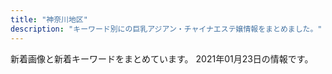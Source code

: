 ```yaml
---
title: "神奈川地区"
description: "キーワード別にの巨乳アジアン・チャイナエステ嬢情報をまとめました。"
---
```


新着画像と新着キーワードをまとめています。
2021年01月23日の情報です。

<DmmAffiliateIns />
<KeywordTable
  shops={
    [
    {
        "img_links": [
            "http://oil.abnavi.info/images/bj1.jpg",
            "http://oil.abnavi.info/images/new.jpg",
            "http://oil.abnavi.info/photos/sites/44/2020/10/2020101108503429.jpg",
            "http://oil.abnavi.info/photos/sites/44/2020/10/2020101108503412.jpg",
            "http://oil.abnavi.info/images/s_staff.jpg",
            "http://oil.abnavi.info/images/s_link.jpg",
            "http://oil.abnavi.info/images/bj3.jpg",
            "http://oil.abnavi.info/images/s_news.jpg",
            "http://oil.abnavi.info/images/top.png",
            "http://oil.abnavi.info/images/room4.jpg",
            "http://oil.abnavi.info/photos/sites/44/2020/11/2020112910045926.jpg",
            "http://oil.abnavi.info/images/hua.jpg",
            "http://oil.abnavi.info/images/room1.jpg",
            "http://oil.abnavi.info/images/room3.jpg",
            "http://oil.abnavi.info/images/room2.jpg"
        ],
        "url": "http://oil.abnavi.info/",
        "keywords": {
            "C": 15,
            "86": 8,
            "83": 4,
            "D": 8
        },
        "station": "\u9db4\u5dfb\u6e29\u6cc9\u99c5\u5317\u53e3",
        "name": "\u30a2\u30ed\u30a8"
    },
    {
        "keywords": {},
        "url": "http://ikoi.esjp.xyz/",
        "name": "\u61a9",
        "img_links": [
            "http://ikoi.esjp.xyz/img/room/photo03.jpg",
            "http://ikoi.esjp.xyz/img/room/photo01.jpg",
            "http://ikoi.esjp.xyz/img/sub_staff.jpg",
            "http://ikoi.esjp.xyz/img/rec_top.png",
            "http://ikoi.esjp.xyz/img/room/photo05.jpg",
            "http://ikoi.esjp.xyz/img/capinfo.jpg",
            "http://ikoi.esjp.xyz/girl/1.jpg",
            "http://ikoi.esjp.xyz/i/img/photo01.jpg",
            "http://ikoi.esjp.xyz/girl/4.jpg",
            "http://ikoi.esjp.xyz/i/img/photo05.jpg",
            "http://ikoi.esjp.xyz/i/img/photo02.jpg",
            "http://ikoi.esjp.xyz/img/059.png",
            "http://ikoi.esjp.xyz/img/room/photo04.jpg",
            "http://ikoi.esjp.xyz/girl/5.jpg",
            "http://ikoi.esjp.xyz/img/qr.jpg",
            "http://ikoi.esjp.xyz/i/img/photo04.jpg",
            "http://ikoi.esjp.xyz/img/room/photo02.jpg",
            "http://ikoi.esjp.xyz/i/img/photo03.jpg",
            "http://ikoi.esjp.xyz/girl/2.jpg",
            "http://ikoi.esjp.xyz/img/lr_01.jpg",
            "http://ikoi.esjp.xyz/img/top_pickback.png",
            "http://ikoi.esjp.xyz/i/img/photo06.jpg",
            "http://ikoi.esjp.xyz/img/pro_girl_line.jpg",
            "http://ikoi.esjp.xyz/girl/6.jpg",
            "http://ikoi.esjp.xyz/img/room/photo06.jpg",
            "http://ikoi.esjp.xyz/img/lr_02.jpg",
            "http://ikoi.esjp.xyz/girl/3.jpg"
        ],
        "station": "\u8ffd\u6d5c\u99c5"
    },
    {
        "img_links": [
            "http://hiratsuka-est.com/images/g3.jpg",
            "http://hiratsuka-est.com/images/banna1.jpg",
            "http://hiratsuka-est.com/images/ll1.jpg",
            "http://hiratsuka-est.com/images/g0.jpg",
            "http://hiratsuka-est.com/images/tiao2.jpg",
            "http://hiratsuka-est.com/images/left.jpg",
            "http://hiratsuka-est.com/images/r5.jpg",
            "http://hiratsuka-est.com/images/r7.jpg",
            "http://hiratsuka-est.com/images/rr1.jpg",
            "http://hiratsuka-est.com/images/banna.jpg",
            "http://hiratsuka-est.com/images/r9.jpg",
            "http://hiratsuka-est.com/images/right.jpg",
            "http://hiratsuka-est.com/images/top.jpg",
            "http://hiratsuka-est.com/images/zi-staff.png",
            "http://hiratsuka-est.com/images/g1.jpg",
            "http://hiratsuka-est.com/images/zi-faq.png",
            "http://hiratsuka-est.com/images/r8.jpg",
            "http://hiratsuka-est.com/images/g7.jpg",
            "http://hiratsuka-est.com/images/chc.jpg",
            "http://hiratsuka-est.com/images/g2.jpg",
            "http://hiratsuka-est.com/images/mi.jpg",
            "http://hiratsuka-est.com/images/banna2.jpg",
            "http://hiratsuka-est.com/images/r1.jpg",
            "http://hiratsuka-est.com/images/r3.jpg",
            "http://hiratsuka-est.com/images/r6.jpg",
            "http://hiratsuka-est.com/images/r4.jpg",
            "http://hiratsuka-est.com/images/zi-link.png",
            "http://hiratsuka-est.com/images/new1.jpg",
            "http://hiratsuka-est.com/images/tel.jpg",
            "http://hiratsuka-est.com/images/g4.jpg"
        ],
        "name": "\u3055\u308f\u3084\u304b",
        "station": "JR\u5e73\u585a\u99c5\u5317\u53e3",
        "keywords": {},
        "url": "http://hiratsuka-est.com/"
    },
    {
        "img_links": [
            "http://www.cc-girl.work/images/sys2.jpg",
            "http://www.cc-girl.work/images/5.jpg",
            "http://www.cc-girl.work/images/int1.jpg",
            "http://www.cc-girl.work/images/9.jpg",
            "http://www.cc-girl.work/images/line.png",
            "http://www.cc-girl.work/images/6.jpg",
            "http://www.cc-girl.work/images/10.jpg",
            "http://www.cc-girl.work/img/eri1.jpg",
            "http://www.cc-girl.work/images/1.jpg",
            "http://www.cc-girl.work/images/3.jpg",
            "http://www.cc-girl.work/images/7.jpg",
            "http://www.cc-girl.work/img/miho1.jpg",
            "http://www.cc-girl.work/images/mobile.jpg",
            "http://www.cc-girl.work/img/ai1.jpg",
            "http://www.cc-girl.work/img/yuri1.jpg",
            "http://www.cc-girl.work/images/4.jpg",
            "http://www.cc-girl.work/img/mari1.jpg",
            "http://www.cc-girl.work/images/rec1.jpg",
            "http://www.cc-girl.work/img/sizuka1.jpg",
            "http://www.cc-girl.work/img/kaoru1.jpg",
            "http://www.cc-girl.work/img/yaya1.jpg",
            "http://www.cc-girl.work/img/momo1.jpg",
            "http://www.cc-girl.work/images/ac1.jpg",
            "http://www.cc-girl.work/images/11.jpg",
            "http://www.cc-girl.work/images/news.jpg",
            "http://www.cc-girl.work/images/interior_t.jpg",
            "http://www.cc-girl.work/images/head.jpg",
            "http://www.cc-girl.work/img/yuki1.jpg",
            "http://www.cc-girl.work/images/8.jpg",
            "http://www.cc-girl.work/images/sys1.jpg",
            "http://www.cc-girl.work/images/rec2.jpg",
            "http://www.cc-girl.work/images/staff_t.jpg",
            "http://www.cc-girl.work/images/2.jpg",
            "http://www.cc-girl.work/images/ta.jpg",
            "http://www.cc-girl.work/img/kumi1.jpg"
        ],
        "keywords": {},
        "name": "yuyu-\u3086\u3046\u3086-",
        "url": "http://www.cc-girl.work/",
        "station": "\u4e0a\u5927\u5ca1\u99c5"
    },
    {
        "img_links": [
            "http://www.huyo.work/images/mobile.jpg",
            "http://www.huyo.work/images/interior_t.jpg",
            "http://www.huyo.work/images/line.png",
            "http://www.huyo.work/images/sys2.jpg",
            "http://www.huyo.work/img/hana1.jpg",
            "http://www.huyo.work/images/staff_t.jpg",
            "http://www.huyo.work/images/5.jpg",
            "http://www.huyo.work/images/head.jpg",
            "http://www.huyo.work/images/2.jpg",
            "http://www.huyo.work/images/info.jpg",
            "http://www.huyo.work/img/riri1.jpg",
            "http://www.huyo.work/img/sora1.jpg",
            "http://www.huyo.work/images/news.jpg",
            "http://www.huyo.work/images/sys1.jpg",
            "http://www.huyo.work/images/int1.jpg",
            "http://www.huyo.work/images/3.jpg",
            "http://www.huyo.work/images/4.jpg",
            "http://www.huyo.work/img/mimi1.jpg",
            "http://www.huyo.work/img/nana1.jpg",
            "http://www.huyo.work/images/1.jpg",
            "http://www.huyo.work/images/int2.jpg"
        ],
        "name": "\u3075\u3088\u3046",
        "station": "JR\u5e73\u585a\u99c5\u5317\u53e3",
        "keywords": {},
        "url": "http://www.huyo.work/"
    },
    {
        "name": "\u8ffd\u6d5c\u30de\u30c3\u30b5\u30fc\u30b8",
        "img_links": [
            "http://oppama.iest.info/images/room6.jpg",
            "http://oppama.iest.info/images/s_pick.png",
            "http://oppama.iest.info/photos/sites/10/2018/07/2018073109281781.jpg",
            "http://oppama.iest.info/images/s_news.png",
            "http://oppama.iest.info/images/room5.jpg",
            "http://oppama.iest.info/photos/sites/10/2018/07/2018073109281695.jpg",
            "http://oppama.iest.info/images/room3.jpg",
            "http://oppama.iest.info/photos/sites/10/2018/05/2018053009323272.jpg",
            "http://oppama.iest.info/images/s_news2.png",
            "http://oppama.iest.info/photos/sites/10/2018/05/2018053009323210.jpg",
            "http://oppama.iest.info/images/top.jpg",
            "http://oppama.iest.info/images/room4.jpg",
            "http://oppama.iest.info/images/mobile.png",
            "http://oppama.iest.info/images/s_staff.jpg",
            "http://oppama.iest.info/photos/sites/10/2018/07/2018073109281759.jpg",
            "http://oppama.iest.info/images/room2.jpg",
            "http://oppama.iest.info/images/bj3.jpg",
            "http://oppama.iest.info/photos/sites/10/2018/07/2018073109281740.jpg",
            "http://cdn.dino-es.com/images/line.jpg",
            "http://oppama.iest.info/images/l1.jpg",
            "http://oppama.iest.info/photos/sites/10/2018/05/2018053009323372.jpg",
            "http://cdn.dino-es.com/images/allpics/KL77e92f55838704c7de0a1eb6ca2a81a0/4ec1d6974658a8b101911755e5d05691.jpg",
            "http://oppama.iest.info/photos/sites/10/2018/07/2018073109281797.jpg",
            "http://cdn.dino-es.com/images/logo/150x40DinoEs.png",
            "http://oppama.iest.info/photos/sites/10/2018/05/2018053009323253.jpg",
            "http://oppama.iest.info/images/room1.jpg"
        ],
        "station": "\u8ffd\u6d5c\u99c5",
        "keywords": {
            "D": 15,
            "85": 3,
            "C": 3,
            "87": 3,
            "86": 12
        },
        "url": "http://oppama.iest.info/"
    },
    {
        "name": "\u30df\u30e9\u30dc\u30eb",
        "station": "JR\u6771\u6238\u585a\u99c5\u6771\u53e3",
        "img_links": [
            "http://esbest.info/staffPhoto/b20200109133117.jpg",
            "http://esbest.info/images/store/01.jpg",
            "http://esbest.info/staffPhoto/b20200519140451.jpg",
            "http://esbest.info/staffPhoto/s20200519140451.jpg",
            "http://esbest.info/uploadfiles/images/campaignEsbestInfo1.jpg",
            "http://esbest.info/staffPhoto/b20200526161929.jpg",
            "http://esbest.info/staffPhoto/b20200111165529.jpg",
            "http://esbest.info/staffPhoto/b20200205123504.jpg",
            "http://esbest.info/js/sliderLine/slide_next.png",
            "http://esbest.info/images/store/02.jpg",
            "http://esbest.info/staffPhoto/s20200205123504.jpg",
            "http://esbest.info/images/store/04.jpg",
            "http://esbest.info/staffPhoto/s20200109133117.jpg",
            "http://esbest.info/images/returnBtn.png",
            "http://esbest.info/images/store/03.jpg",
            "http://esbest.info/js/sliderLine/slide_prev.png",
            "http://esbest.info/staffPhoto/s20200526161929.jpg",
            "http://esbest.info/staffPhoto/s20200111165529.jpg",
            "http://esbest.info/images/mobile.jpg"
        ],
        "url": "http://esbest.info/",
        "keywords": {
            "E": 1,
            "D": 4,
            "87": 1,
            "85": 1,
            "86": 3
        }
    },
    {
        "keywords": {
            "88": 8,
            "C": 8,
            "D": 12,
            "87": 4,
            "86": 8
        },
        "url": "http://www.barbie.masg.info/",
        "img_links": [
            "http://www.barbie.masg.info/files/003.jpg",
            "http://www.barbie.masg.info/files/004-02.jpg",
            "http://www.barbie.masg.info/files/002.jpg",
            "http://www.barbie.masg.info/files/001-02.jpg",
            "http://www.barbie.masg.info/images/btn2.png",
            "http://www.barbie.masg.info/images/icon_info.png",
            "http://www.barbie.masg.info/files/005-02.jpg",
            "http://www.barbie.masg.info/images/index_sm.png",
            "http://www.barbie.masg.info/files/004.jpg",
            "http://www.barbie.masg.info/images/icon_top.png",
            "http://www.barbie.masg.info/files/003-02.jpg",
            "http://www.barbie.masg.info/files/001.jpg",
            "http://www.barbie.masg.info/files/005.jpg",
            "http://www.barbie.masg.info/images/icon_staff.png",
            "http://www.barbie.masg.info/images/mainImg_sub.jpg",
            "http://www.barbie.masg.info/files/002-02.jpg",
            "http://www.barbie.masg.info/images/icon_tel.png"
        ],
        "station": "JR\u85e4\u6ca2\u99c5\u5357\u53e3",
        "name": "Barbie \uff5e\u30d0\u30fc\u30d3\u30fc\uff5e"
    },
    {
        "keywords": {
            "85": 12,
            "86": 24,
            "87": 12,
            "C": 40,
            "D": 48
        },
        "url": "https://kanojyo-room.jpn.cm/",
        "station": "\u4e0a\u5927\u5ca1\u99c5",
        "img_links": [
            "https://kanojyo-room.jpn.cm/images/room2.jpg",
            "https://kanojyo-room.jpn.cm/images/room5.jpg",
            "https://kanojyo-room.jpn.cm/images/room6.jpg",
            "https://kanojyo-room.jpn.cm/photos/sites/24/2020/08/2020083117275977.jpg",
            "https://kanojyo-room.jpn.cm/images/link_nav05.jpg",
            "https://kanojyo-room.jpn.cm/images/tit_eject.jpg",
            "https://kanojyo-room.jpn.cm/photos/sites/24/2020/08/2020083117275898.jpg",
            "https://kanojyo-room.jpn.cm/images/link_nav06.jpg",
            "https://kanojyo-room.jpn.cm/photos/sites/24/2020/08/2020083117275958.jpg",
            "https://kanojyo-room.jpn.cm/images/btn_eject.jpg",
            "https://kanojyo-room.jpn.cm/images/img_eject.jpg",
            "https://kanojyo-room.jpn.cm/images/room4.jpg",
            "https://kanojyo-room.jpn.cm/images/close_eject.png",
            "https://kanojyo-room.jpn.cm/images/room3.jpg",
            "https://kanojyo-room.jpn.cm/images/link_nav02.jpg",
            "https://kanojyo-room.jpn.cm/images/link_nav03.jpg",
            "https://kanojyo-room.jpn.cm/images/link_nav07.jpg",
            "https://kanojyo-room.jpn.cm/images/tit_new.jpg",
            "https://kanojyo-room.jpn.cm/images/link_nav01.jpg",
            "https://kanojyo-room.jpn.cm/photos/sites/24/2020/08/2020083117275756.jpg",
            "https://kanojyo-room.jpn.cm/images/tit_face.jpg",
            "https://kanojyo-room.jpn.cm/images/room1.jpg",
            "https://kanojyo-room.jpn.cm/images/top.png",
            "https://kanojyo-room.jpn.cm/images/sp_top.jpg",
            "https://kanojyo-room.jpn.cm/images/link_nav04.jpg"
        ],
        "name": "\u30ab\u30ce\u30b8\u30e7\u306e\u90e8\u5c4b"
    },
    {
        "name": "\u5929\u4f7f\u306e\u604b",
        "url": "http://tenshinokoi.es-come.net/",
        "keywords": {},
        "station": "\u8305\u30f6\u5d0e\u99c5\u5357\u53e3",
        "img_links": [
            "http://tenshinokoi.es-come.net/i/80/yuna1.jpg",
            "http://tenshinokoi.es-come.net/images/info2.jpg",
            "http://tenshinokoi.es-come.net/images/qr.jpg",
            "http://tenshinokoi.es-come.net/girls/sumire1.jpg",
            "http://tenshinokoi.es-come.net/girls/risa1.jpg",
            "http://tenshinokoi.es-come.net/i/120/yuyu1.jpg",
            "http://tenshinokoi.es-come.net/images/share/tel.png",
            "http://tenshinokoi.es-come.net/girls/yurika1.jpg",
            "http://tenshinokoi.es-come.net/img/header01.jpg",
            "http://tenshinokoi.es-come.net/images/share/sp-kp2.png",
            "http://tenshinokoi.es-come.net/i/120/risa1.jpg",
            "http://tenshinokoi.es-come.net/i/80/yuyu1.jpg",
            "http://tenshinokoi.es-come.net/img/yuyu1.jpg",
            "http://tenshinokoi.es-come.net/girls/riri1.jpg",
            "http://tenshinokoi.es-come.net/images/infobar.png",
            "http://tenshinokoi.es-come.net/i/80/risa1.jpg",
            "http://tenshinokoi.es-come.net/girls/misaki1.jpg",
            "http://tenshinokoi.es-come.net/images/share/pickup.png",
            "http://tenshinokoi.es-come.net/i/120/sumire1.jpg",
            "http://tenshinokoi.es-come.net/images/shishubar.png",
            "http://tenshinokoi.es-come.net/img/risa1.jpg",
            "http://tenshinokoi.es-come.net/girls/kana1.jpg",
            "http://tenshinokoi.es-come.net/i/120/yuna1.jpg",
            "http://tenshinokoi.es-come.net/img/header02.jpg",
            "http://tenshinokoi.es-come.net/girls/yuyu1.jpg",
            "http://tenshinokoi.es-come.net/girls/yuki1.jpg",
            "http://tenshinokoi.es-come.net/img/sumire1.jpg",
            "http://tenshinokoi.es-come.net/i/80/sumire1.jpg",
            "http://tenshinokoi.es-come.net/images/info1.jpg",
            "http://tenshinokoi.es-come.net/girls/hiromi1.jpg",
            "http://tenshinokoi.es-come.net/img/header00.jpg",
            "http://tenshinokoi.es-come.net/images/therapistbar.png"
        ]
    },
    {
        "img_links": [
            "http://www.genkimori.esjp.info/img/stt.jpg",
            "http://www.genkimori.esjp.info/files/002.jpg",
            "http://www.genkimori.esjp.info/files/006.jpg",
            "http://www.genkimori.esjp.info/files/003.jpg",
            "http://www.genkimori.esjp.info/files/001.jpg",
            "http://www.genkimori.esjp.info/img/nav-002.png",
            "http://www.genkimori.esjp.info/img/nav-001.png",
            "http://www.genkimori.esjp.info/img/top01.png",
            "http://www.genkimori.esjp.info/img/nav-005.png",
            "http://www.genkimori.esjp.info/img/nav-003.png",
            "http://www.genkimori.esjp.info/img/nav-004.png",
            "http://www.genkimori.esjp.info/files/007.jpg",
            "http://www.genkimori.esjp.info/files/004.jpg",
            "http://www.genkimori.esjp.info/img/stb.jpg",
            "http://www.genkimori.esjp.info/img/nav-006.png",
            "http://www.genkimori.esjp.info/img/tel.png"
        ],
        "name": "\u5143\u6c17\u30e2\u30ea\u30e2\u30ea",
        "keywords": {
            "D": 5,
            "C": 1,
            "87": 4,
            "86": 2
        },
        "station": "JR\u6238\u585a\u99c5",
        "url": "http://www.genkimori.esjp.info/"
    },
    {
        "url": "http://es-hanabi.xyz/",
        "station": "JR\u5e73\u585a\u99c5\u897f\u53e3",
        "name": "\u30cf\u30ca\u30d3",
        "keywords": {
            "C": 7
        },
        "img_links": [
            "http://es-hanabi.xyz/images/r5.jpg",
            "http://es-hanabi.xyz/images/top.jpg",
            "http://es-hanabi.xyz/images/r6.jpg",
            "http://es-hanabi.xyz/images/r7.jpg",
            "http://es-hanabi.xyz/images/mika.jpg",
            "http://es-hanabi.xyz/images/g6.jpg",
            "http://es-hanabi.xyz/images/g5.jpg",
            "http://es-hanabi.xyz/images/g3.jpg",
            "http://es-hanabi.xyz/images/g0.jpg",
            "http://es-hanabi.xyz/images/r1.jpg",
            "http://es-hanabi.xyz/images/zi_staff.png",
            "http://es-hanabi.xyz/images/mobile.png",
            "http://es-hanabi.xyz/images/g4.jpg",
            "http://es-hanabi.xyz/images/r2.jpg",
            "http://es-hanabi.xyz/images/g2.jpg",
            "http://es-hanabi.xyz/images/new1.jpg",
            "http://es-hanabi.xyz/images/g1.jpg",
            "http://es-hanabi.xyz/images/r8.jpg"
        ]
    },
    {
        "name": "\u6075",
        "img_links": [
            "http://megumi-est.xyz/images/pickup_line.png",
            "http://megumi-est.xyz/images/newsbg.png",
            "http://megumi-est.xyz/images/staff_bg.png",
            "http://megumi-est.xyz/images/roomimg/img2.png",
            "http://megumi-est.xyz/images/mobile_bg.png",
            "http://megumi-est.xyz/images/roomimg/img3.png",
            "http://megumi-est.xyz/images/roomimg/img1.png",
            "http://megumi-est.xyz/images/topbg.jpg",
            "http://megumi-est.xyz/images/roomimg/img4.png",
            "http://megumi-est.xyz/girl/4.jpg",
            "http://megumi-est.xyz/girl/1.jpg",
            "http://megumi-est.xyz/girl/5.jpg",
            "http://megumi-est.xyz/girl/8.jpg",
            "http://megumi-est.xyz/girl/2.jpg"
        ],
        "keywords": {},
        "station": "JR\u85e4\u6ca2\u99c5\u5357\u53e3",
        "url": "http://megumi-est.xyz/"
    },
    {
        "img_links": [
            "http://yu-raku.info/images/bar-interior.png",
            "http://yu-raku.info/images/bar-cam.png",
            "http://yu-raku.info/staff/s-sayuri1.jpg",
            "http://yu-raku.info/staff/s-emi4.jpg",
            "http://yu-raku.info/sp/images/b-tel.png",
            "http://yu-raku.info/staff/s-yuko1.jpg",
            "http://yu-raku.info/images/c-therapist0.png",
            "http://yu-raku.info/staff/s-kana1.jpg",
            "http://yu-raku.info/images/bar-cover.png",
            "http://yu-raku.info/images/b-interior.jpg",
            "http://yu-raku.info/sp/images/bar-cam.png",
            "http://yu-raku.info/staff/s-nana1.jpg",
            "http://yu-raku.info/images/c-top0.png",
            "http://yu-raku.info/images/bar-info.png",
            "http://yu-raku.info/sp/images/bar-cover.png",
            "http://yu-raku.info/staff/s-niri1.jpg",
            "http://yu-raku.info/images/fotter.jpg",
            "http://yu-raku.info/staff/s-emi5.jpg",
            "http://yu-raku.info/staff/s-miki1.jpg",
            "http://yu-raku.info/staff/s-emi3.jpg",
            "http://yu-raku.info/images/pic-interior.png",
            "http://yu-raku.info/images/bar-therapist.png"
        ],
        "name": "\u60a0\u697d",
        "station": "JR\u5927\u8239\u99c5\u6771\u53e3",
        "keywords": {},
        "url": "http://yu-raku.info/"
    },
    {
        "station": "JR\u6238\u585a\u99c5\u6771\u53e3",
        "img_links": [
            "http://pretty-esthe.com/images/r4.jpg",
            "http://pretty-esthe.com/images/r2.jpg",
            "http://pretty-esthe.com/images/cg09.jpg",
            "http://pretty-esthe.com/images/cg07.jpg",
            "http://pretty-esthe.com/images/r3.jpg",
            "http://pretty-esthe.com/images/top.png",
            "http://pretty-esthe.com/images/cg06.jpg",
            "http://pretty-esthe.com/images/news.png",
            "http://pretty-esthe.com/images/r1.jpg",
            "http://pretty-esthe.com/images/evetop.png",
            "http://pretty-esthe.com/images/staff_s.png",
            "http://pretty-esthe.com/images/cg10.jpg"
        ],
        "keywords": {
            "86": 12,
            "D": 9,
            "E": 3
        },
        "url": "http://pretty-esthe.com/",
        "name": "\u840c\u3048"
    },
    {
        "keywords": {},
        "station": "JR\u5e73\u585a\u99c5\u5317\u53e3",
        "img_links": [
            "http://sui-en.work/img/yuki1.jpg",
            "http://sui-en.work/img/kaori1.jpg",
            "http://sui-en.work/images/staff_t.png",
            "http://sui-en.work/images/mobile.jpg",
            "http://sui-en.work/images/b2.jpg",
            "http://sui-en.work/images/ta.jpg",
            "http://sui-en.work/img/sena1.jpg",
            "http://sui-en.work/images/news.jpg",
            "http://sui-en.work/images/int1.png",
            "http://sui-en.work/images/int2.png",
            "http://sui-en.work/images/4.png",
            "http://sui-en.work/images/head.jpg",
            "http://sui-en.work/images/2.png",
            "http://sui-en.work/images/1.png",
            "http://sui-en.work/images/sys2.jpg",
            "http://sui-en.work/images/int3.png",
            "http://sui-en.work/images/info.jpg",
            "http://sui-en.work/images/sys3.png",
            "http://sui-en.work/images/tr.jpg",
            "http://sui-en.work/images/interior_t.png",
            "http://sui-en.work/img/hana1.jpg",
            "http://sui-en.work/images/b1.jpg",
            "http://sui-en.work/images/sys1.jpg",
            "http://sui-en.work/images/3.png"
        ],
        "name": "\u968f\u7e01",
        "url": "http://sui-en.work/"
    },
    {
        "img_links": [
            "http://hoguraku.info/_src/22266487/navi_02.png",
            "http://hoguraku.info/_src/22293820/wechatimg744.jpg",
            "http://hoguraku.info/_src/22294026/wechatimg239.jpg",
            "http://hoguraku.info/_src/22293781/sign.png",
            "http://hoguraku.info/_src/22294024/1_20180513213551260.jpg",
            "http://hoguraku.info/_src/22266493/navi_05.png",
            "http://hoguraku.info/_src/22294409/img20180513220122069421.png",
            "http://hoguraku.info/_src/22293610/pup.png",
            "http://hoguraku.info/_src/22293865/sign.png",
            "http://hoguraku.info/_src/22296697/pup.png",
            "http://hoguraku.info/_src/22294025/1_20180513213551260.jpg",
            "http://hoguraku.info/_src/22266400/wechatimg94_20191205204136458.jpg",
            "http://hoguraku.info/_src/22266398/img20180513214352559347.png",
            "http://hoguraku.info/_src/22266490/navi2_03.png",
            "http://hoguraku.info/_src/22266491/navi_04.png",
            "http://hoguraku.info/staff-3.jpg",
            "http://hoguraku.info/_src/22266524/wechatimg96_20191205204603604.jpg",
            "http://hoguraku.info/_src/22294029/3_20180513213551306.jpg",
            "http://hoguraku.info/_src/22266486/navi2_01.png",
            "http://hoguraku.info/_src/37673393/wechatimg98.jpg",
            "http://hoguraku.info/_src/42747719/img20200505151535254743.png",
            "http://hoguraku.info/_src/22294031/wechatimg175.jpg",
            "http://hoguraku.info/_src/22293601/newspinkup.png",
            "http://hoguraku.info/staff-2.jpg",
            "http://hoguraku.info/staff-4.jpg",
            "http://hoguraku.info/_src/22294028/3_20180513213551306.jpg",
            "http://hoguraku.info/_src/25168346/staff-2_20180823215120776.jpg",
            "http://hoguraku.info/_src/22294027/wechatimg239.jpg",
            "http://hoguraku.info/_src/22266496/navi2_06.png",
            "http://hoguraku.info/_src/22296687/pup.png",
            "http://hoguraku.info/_src/22296695/pup.png",
            "http://hoguraku.info/staff-1.jpg",
            "http://hoguraku.info/_src/22266489/navi_03.png",
            "http://hoguraku.info/_src/22266494/navi2_05.png",
            "http://hoguraku.info/_src/22294030/wechatimg175.jpg",
            "http://hoguraku.info/_src/22266492/navi2_04.png",
            "http://hoguraku.info/_src/22266485/navi_01.png",
            "http://hoguraku.info/_src/22266495/navi_06.png",
            "http://hoguraku.info/_src/22266488/navi2_02.png"
        ],
        "keywords": {},
        "name": "\u3055\u304f\u3089",
        "station": "JR\u5927\u8239\u99c5\u6771\u53e3",
        "url": "http://hoguraku.info/"
    },
    {
        "keywords": {},
        "url": "http://www.hamabei.com/",
        "name": "\u6d5c\u8fba\u306e\u604b",
        "img_links": [
            "http://www.hamabei.com/images/giral014.jpg",
            "http://www.hamabei.com/images/yuka1.jpg",
            "http://www.hamabei.com/images/giral007.jpg",
            "http://www.hamabei.com/images/giral015.jpg",
            "http://www.hamabei.com/images/buttona_04.jpg",
            "http://www.hamabei.com/images/buttona_08.jpg",
            "http://www.hamabei.com/images/buttona_07.jpg",
            "http://www.hamabei.com/images/qr.jpg",
            "http://www.hamabei.com/images/miki1.jpg",
            "http://www.hamabei.com/images/giral009.jpg",
            "http://www.hamabei.com/images/nana1.jpg",
            "http://www.hamabei.com/images/kaori1.jpg",
            "http://www.hamabei.com/images/giral012.jpg",
            "http://www.hamabei.com/images/buttona_06.jpg",
            "http://www.hamabei.com/images/buttona_05.jpg",
            "http://www.hamabei.com/images/buttona_03.jpg"
        ],
        "station": "JR\u8305\u30f6\u5d0e\u99c5\u5357\u53e3"
    },
    {
        "name": "\u85ab",
        "station": "JR\u85e4\u6ca2\u99c5\u5357\u53e3",
        "url": "http://f-kaori.work/",
        "img_links": [
            "http://f-kaori.work/sp/img/aya1.jpg",
            "http://f-kaori.work/sp/images/tel.jpg",
            "http://f-kaori.work/sp/img/sasa1.jpg",
            "http://f-kaori.work/sp/menu/interior.jpg",
            "http://f-kaori.work/images/3.jpg",
            "http://f-kaori.work/sp/images/news.png",
            "http://f-kaori.work/sp/images/1.jpg",
            "http://f-kaori.work/sp/images/3.jpg",
            "http://f-kaori.work/sp/images/5.jpg",
            "http://f-kaori.work/images/int2.png",
            "http://f-kaori.work/images/rec1.png",
            "http://f-kaori.work/images/rec2.jpg",
            "http://f-kaori.work/images/concept.png",
            "http://f-kaori.work/sp/images/int1.png",
            "http://f-kaori.work/images/sisu_t.jpg",
            "http://f-kaori.work/sp/images/sisu.jpg",
            "http://f-kaori.work/images/sm.jpg",
            "http://f-kaori.work/images/int1.png",
            "http://f-kaori.work/sp/images/top.jpg",
            "http://f-kaori.work/sp/img/yumi1.jpg",
            "http://f-kaori.work/sp/images/6.jpg",
            "http://f-kaori.work/images/interior_t.jpg",
            "http://f-kaori.work/sp/menu/top.jpg",
            "http://f-kaori.work/sp/images/topgirl.png",
            "http://f-kaori.work/images/2.jpg",
            "http://f-kaori.work/sp/images/2.jpg",
            "http://f-kaori.work/sp/images/rec2.jpg",
            "http://f-kaori.work/img/sasa1.jpg",
            "http://f-kaori.work/images/head.jpg",
            "http://f-kaori.work/images/5.jpg",
            "http://f-kaori.work/sp/img/rina1.jpg",
            "http://f-kaori.work/sp/images/pc.jpg",
            "http://f-kaori.work/sp/menu/staff.jpg",
            "http://f-kaori.work/sp/images/footer.png",
            "http://f-kaori.work/images/mobile.jpg",
            "http://f-kaori.work/sp/images/staff_t.jpg",
            "http://f-kaori.work/sp/images/sys.png",
            "http://f-kaori.work/images/staff_t.jpg",
            "http://f-kaori.work/images/sisu.png",
            "http://f-kaori.work/sp/images/interior_t.jpg",
            "http://f-kaori.work/images/sys.png",
            "http://f-kaori.work/sp/images/rec1.png",
            "http://f-kaori.work/img/aya1.jpg",
            "http://f-kaori.work/sp/images/sisu_t.png",
            "http://f-kaori.work/img/rina1.jpg",
            "http://f-kaori.work/images/line.png",
            "http://f-kaori.work/images/6.jpg",
            "http://f-kaori.work/img/yumi1.jpg",
            "http://f-kaori.work/sp/img/sin1.jpg",
            "http://f-kaori.work/sp/images/head.jpg",
            "http://f-kaori.work/sp/images/rec3.png",
            "http://f-kaori.work/images/news.png",
            "http://f-kaori.work/images/1.jpg",
            "http://f-kaori.work/img/sin1.jpg",
            "http://f-kaori.work/sp/images/int2.png",
            "http://f-kaori.work/sp/images/newsb.png"
        ],
        "keywords": {}
    },
    {
        "img_links": [
            "http://biraku.est-u.com/staff/2.jpg",
            "http://biraku.est-u.com/images/index_04.png",
            "http://biraku.est-u.com/images/s3.jpg",
            "http://biraku.est-u.com/images/02.jpg",
            "http://biraku.est-u.com/images/04.jpg",
            "http://biraku.est-u.com/images/index_05.png",
            "http://biraku.est-u.com/images/01.jpg",
            "http://biraku.est-u.com/staff/1.jpg",
            "http://biraku.est-u.com/images/index_12.png",
            "http://biraku.est-u.com/images/index_07.png",
            "http://biraku.est-u.com/images/index_06.png",
            "http://biraku.est-u.com/staff/6.jpg",
            "http://biraku.est-u.com/images/indexb_08.png",
            "http://biraku.est-u.com/images/index_10.png",
            "http://biraku.est-u.com/images/03.jpg",
            "http://biraku.est-u.com/images/index2_07.png",
            "http://biraku.est-u.com/images/index_08.png",
            "http://biraku.est-u.com/images/staff_08.png",
            "http://biraku.est-u.com/staff/4.jpg",
            "http://biraku.est-u.com/images/06.jpg",
            "http://biraku.est-u.com/staff/5.jpg",
            "http://biraku.est-u.com/staff/3.jpg"
        ],
        "name": "\u7f8e\u697d",
        "station": "\u65b0\u9017\u5b50\u99c5\u5317\u53e31",
        "keywords": {},
        "url": "http://biraku.est-u.com"
    },
    {
        "keywords": {},
        "url": "http://www.sh-riraku77.site/",
        "station": "JR\u65b0\u6749\u7530\u99c5\u897f\u53e3",
        "img_links": [
            "http://www.sh-riraku77.site/uploads/201214/1-201214130312232.jpg",
            "http://www.sh-riraku77.site/picture/top23.png",
            "http://www.sh-riraku77.site/picture/s_staff.png",
            "http://www.sh-riraku77.site/picture/top22.png",
            "http://www.sh-riraku77.site/picture/end.png",
            "http://www.sh-riraku77.site/plus/images/room3.jpg",
            "http://www.sh-riraku77.site/picture/photo3.png",
            "http://www.sh-riraku77.site/plus/images/room4.jpg",
            "http://www.sh-riraku77.site/picture/s_new.png",
            "http://www.sh-riraku77.site/uploads/190703/1-1ZF3151554H6.jpg",
            "http://www.sh-riraku77.site/plus/images/room1.jpg",
            "http://www.sh-riraku77.site/picture/i_therapist.png",
            "http://www.sh-riraku77.site/plus/images/room2.jpg"
        ],
        "name": "\u82b1\u306e\u604b"
    },
    {
        "station": "JR\u5c0f\u7530\u539f\u99c5\u897f\u53e3",
        "name": "\u30ad\u30e5\u30fc\u30c8",
        "keywords": {
            "C": 8,
            "D": 32,
            "F": 8,
            "E": 28
        },
        "img_links": [
            "http://onlyone-relax.xyz/images/2.jpg",
            "http://onlyone-relax.xyz/images/top.png",
            "http://onlyone-relax.xyz/images/cg01.jpg",
            "http://onlyone-relax.xyz/images/qr.jpg",
            "http://onlyone-relax.xyz/images/1.jpg",
            "http://onlyone-relax.xyz/images/4.jpg",
            "http://onlyone-relax.xyz/images/cg09.jpg",
            "http://onlyone-relax.xyz/images/spacer300x450.png",
            "http://onlyone-relax.xyz/images/cg10.jpg",
            "http://onlyone-relax.xyz/images/cg07.jpg",
            "http://onlyone-relax.xyz/images/top2.png",
            "http://onlyone-relax.xyz/images/cg06.jpg",
            "http://onlyone-relax.xyz/images/cg03.jpg",
            "http://onlyone-relax.xyz/images/cg05.jpg",
            "http://onlyone-relax.xyz/images/cg08.jpg",
            "http://onlyone-relax.xyz/images/cg02.jpg"
        ],
        "url": "http://onlyone-relax.xyz/"
    },
    {
        "img_links": [
            "http://genkimorimori.ies.bz/photos/sites/68/2020/11/2020112402100578.jpg",
            "http://genkimorimori.ies.bz/photos/sites/68/2020/12/2020120502191455.jpg",
            "http://genkimorimori.ies.bz/photos/sites/68/2021/01/2021011903470168.jpg",
            "http://genkimorimori.ies.bz/images/news1.jpg",
            "http://genkimorimori.ies.bz/photos/sites/68/2020/11/2020110308572868.jpg",
            "http://genkimorimori.ies.bz/images/g3.jpg",
            "http://genkimorimori.ies.bz/photos/sites/68/2020/12/202012150154361.jpg",
            "http://genkimorimori.ies.bz/images/staff_bj3.jpg",
            "http://genkimorimori.ies.bz/images/g17.jpg",
            "http://genkimorimori.ies.bz/photos/sites/68/2020/11/2020112402100696.jpg",
            "http://genkimorimori.ies.bz/images/pick.jpg",
            "http://genkimorimori.ies.bz/images/g7.jpg",
            "http://genkimorimori.ies.bz/images/g10.jpg",
            "http://genkimorimori.ies.bz/photos/sites/68/2020/11/2020110308572993.jpg",
            "http://genkimorimori.ies.bz/images/s_cosplay.jpg",
            "http://genkimorimori.ies.bz/images/s_staff.jpg",
            "http://genkimorimori.ies.bz/images/g13.jpg",
            "http://genkimorimori.ies.bz/images/top.jpg",
            "http://genkimorimori.ies.bz/images/1.jpg",
            "http://genkimorimori.ies.bz/images/g2.jpg",
            "http://genkimorimori.ies.bz/images/g1.jpg",
            "http://genkimorimori.ies.bz/images/info2.jpg",
            "http://genkimorimori.ies.bz/images/info.jpg",
            "http://genkimorimori.ies.bz/images/mobile.jpg",
            "http://genkimorimori.ies.bz/images/g14.jpg",
            "http://genkimorimori.ies.bz/images/g15.jpg",
            "http://genkimorimori.ies.bz/images/g16.jpg",
            "http://genkimorimori.ies.bz/images/g11.jpg",
            "http://genkimorimori.ies.bz/photos/sites/68/2020/12/2020121003212539.jpg",
            "http://genkimorimori.ies.bz/images/s_link.jpg",
            "http://genkimorimori.ies.bz/photos/sites/68/2020/11/2020110308572890.jpg",
            "http://genkimorimori.ies.bz/photos/sites/68/2020/11/2020110308582485.jpg",
            "http://genkimorimori.ies.bz/images/2.jpg",
            "http://genkimorimori.ies.bz/photos/sites/68/2020/12/2020120703525262.jpg",
            "http://genkimorimori.ies.bz/images/dairy1.jpg"
        ],
        "url": "http://genkimorimori.ies.bz/",
        "keywords": {},
        "name": "\u5143\u6c17\u3082\u308a\u3082\u308a",
        "station": "\u79e6\u91ce\u99c5\u5317\u53e3"
    },
    {
        "station": "JR\u5c0f\u7530\u539f\u99c5\u6771\u53e3",
        "keywords": {
            "C": 11
        },
        "img_links": [
            "http://www.airi-est.xyz/images/info.jpg",
            "http://www.airi-est.xyz/images/tel.png",
            "http://www.airi-est.xyz/images/room2.jpg",
            "http://www.airi-est.xyz/images/return.png",
            "http://www.airi-est.xyz/images/sub_news.png",
            "http://www.airi-est.xyz/images/sub_staff.png",
            "http://www.airi-est.xyz/images/sub_pickup.png",
            "http://www.airi-est.xyz/images/room4.jpg",
            "http://www.airi-est.xyz/images/icon_call.png",
            "http://www.airi-est.xyz/images/clear_line.png",
            "http://www.airi-est.xyz/girl/1.jpg",
            "http://www.airi-est.xyz/images/qr.jpg",
            "http://www.airi-est.xyz/images/rec-top.jpg",
            "http://www.airi-est.xyz/girl/6.jpg",
            "http://www.airi-est.xyz/images/room3.jpg",
            "http://www.airi-est.xyz/girl/9.jpg",
            "http://www.airi-est.xyz/images/room1.jpg",
            "http://www.airi-est.xyz/girl/3.jpg"
        ],
        "name": "\u5922\u90fd\u7f8e",
        "url": "http://www.airi-est.xyz/"
    },
    {
        "name": "\u7652\u5fc3\u5712",
        "station": "JR\u85e4\u6ca2\u99c5\u5357\u53e3",
        "img_links": [
            "http://yushinen.info/images/g3.jpg",
            "http://yushinen.info/images/g6.jpg",
            "http://yushinen.info/images/g2.jpg",
            "http://yushinen.info/images/room2.jpg",
            "http://yushinen.info/images/g4.jpg",
            "http://yushinen.info/images/eri1.jpg",
            "http://yushinen.info/images/g1.jpg",
            "http://yushinen.info/images/g7.jpg",
            "http://yushinen.info/images/room1.jpg",
            "http://yushinen.info/images/flw.png",
            "http://yushinen.info/images/g5.jpg",
            "http://yushinen.info/images/miki1.jpg",
            "http://yushinen.info/images/nei-03.png",
            "http://yushinen.info/images/ami1.jpg",
            "http://yushinen.info/images/room5.jpg",
            "http://yushinen.info/images/room4.jpg",
            "http://yushinen.info/images/mobile.png",
            "http://yushinen.info/images/top.jpg",
            "http://yushinen.info/images/nana1.jpg",
            "http://yushinen.info/images/room3.jpg",
            "http://yushinen.info/images/room6.jpg",
            "http://yushinen.info/images/info.png",
            "http://yushinen.info/images/saya1.jpg",
            "http://yushinen.info/images/g0.jpg"
        ],
        "keywords": {},
        "url": "http://yushinen.info/"
    },
    {
        "url": "http://meido.est888.com/",
        "img_links": [
            "http://meido.est888.com/css/nav/nav-002.jpg",
            "http://meido.est888.com/css/nav/nav-004.jpg",
            "http://meido.est888.com/css/top-left02.jpg",
            "http://meido.est888.com/css/top02.jpg",
            "http://meido.est888.com/css/staff/staff0006.jpg",
            "http://meido.est888.com/css/tel.png",
            "http://meido.est888.com/css/staff/staff007.jpg",
            "http://meido.est888.com/css/staff/staff004.jpg",
            "http://meido.est888.com/css/staff/staff002.jpg",
            "http://meido.est888.com/css/staff/staff005.jpg",
            "http://meido.est888.com/css/nav/nav-003.jpg",
            "http://meido.est888.com/css/staff/staff001.jpg",
            "http://meido.est888.com/css/staff/staff003.jpg",
            "http://meido.est888.com/css/top-left01.jpg",
            "http://meido.est888.com/css/nav/nav-001.jpg",
            "http://meido.est888.com/css/osusume04.jpg",
            "http://meido.est888.com/css/staff/staff0008.jpg",
            "http://meido.est888.com/css/nav/nav-006.jpg",
            "http://meido.est888.com/css/nav/nav-005.jpg"
        ],
        "keywords": {
            "89": 5,
            "D": 6,
            "E": 2,
            "92": 2,
            "87": 1
        },
        "station": "JR\u6771\u6238\u585a\u99c5\u6771\u53e3",
        "name": "\u30e1\u30a4\u30c9"
    },
    {
        "img_links": [
            "http://o-jp.com/tsubaki/images/mimi1.jpg",
            "http://o-jp.com/tsubaki/images/photo04.jpg",
            "http://o-jp.com/tsubaki/images/photo01.jpg",
            "http://o-jp.com/tsubaki/images/index_enter.jpg",
            "http://o-jp.com/tsubaki/images/photo03.jpg",
            "http://o-jp.com/tsubaki/images/t_discount.jpg",
            "http://o-jp.com/tsubaki/images/t_mobile.jpg",
            "http://o-jp.com/tsubaki/images/photo02.jpg"
        ],
        "name": "\u693f",
        "station": "JR\u5e73\u585a\u99c5\u897f\u53e3",
        "keywords": {
            "C": 6
        },
        "url": "http://o-jp.com/tsubaki/"
    },
    {
        "keywords": {
            "85": 28,
            "86": 7,
            "D": 35,
            "87": 7,
            "E": 7
        },
        "url": "http://izumi.ests.jp/",
        "img_links": [
            "http://izumi.ests.jp/images/s_news.jpg",
            "http://izumi.ests.jp/photos/sites/54/2019/10/2019100205592997.jpg",
            "http://izumi.ests.jp/images/info.jpg",
            "http://izumi.ests.jp/images/top.jpg",
            "http://izumi.ests.jp/images/service2.jpg",
            "http://izumi.ests.jp/photos/sites/54/2020/07/2020070605483923.jpg",
            "http://izumi.ests.jp/images/service4.jpg",
            "http://izumi.ests.jp/photos/sites/54/2020/12/2020121307073529.jpg",
            "http://izumi.ests.jp/images/room4.jpg",
            "http://izumi.ests.jp/images/service1.jpg",
            "http://izumi.ests.jp/images/room3.jpg",
            "http://izumi.ests.jp/photos/sites/54/2019/10/2019100205593058.jpg",
            "http://izumi.ests.jp/images/room1.jpg",
            "http://izumi.ests.jp/images/service3.jpg",
            "http://izumi.ests.jp/images/s1.jpg",
            "http://izumi.ests.jp/images/s3.jpg",
            "http://izumi.ests.jp/images/room2.jpg",
            "http://izumi.ests.jp/images/info2.jpg",
            "http://izumi.ests.jp/photos/sites/54/2020/09/2020092004565418.jpg",
            "http://izumi.ests.jp/photos/sites/54/2020/05/2020051209400132.jpg",
            "http://izumi.ests.jp/images/mobile.jpg"
        ],
        "name": "\u6e58\u5357\u604b",
        "station": "\u6e58\u5357\u53f0\u99c5\u897f\u53e3"
    },
    {
        "img_links": [
            "http://uintiop.tokyo/picture/top-img02.png",
            "http://uintiop.tokyo/picture/1.jpg",
            "http://uintiop.tokyo/uploads/200727/1-200HG01643361.jpg",
            "http://uintiop.tokyo/picture/3.jpg",
            "http://uintiop.tokyo/uploads/200720/1-200H013041T46.jpg",
            "http://uintiop.tokyo/picture/top-img03.jpg",
            "http://uintiop.tokyo/uploads/200714/1-200G4125RS59.jpg",
            "http://uintiop.tokyo/picture/top-img01.png",
            "http://uintiop.tokyo/picture/top-img10.jpg",
            "http://uintiop.tokyo/uploads/210111/1-210111123I9332.jpg",
            "http://uintiop.tokyo/picture/call.png",
            "http://uintiop.tokyo/picture/4.jpg",
            "http://uintiop.tokyo/picture/tel.png",
            "http://uintiop.tokyo/uploads/200714/1-200G4124210P7.jpg",
            "http://uintiop.tokyo/picture/2.jpg"
        ],
        "station": "JR\u85e4\u6ca2\u99c5\u5357\u53e3",
        "keywords": {
            "C": 13
        },
        "name": "\u5929\u4f7f",
        "url": "http://uintiop.tokyo/"
    },
    {
        "keywords": {
            "87": 8,
            "83": 4,
            "85": 4,
            "C": 26,
            "D": 4
        },
        "img_links": [
            "http://www.bestlove.iesjp.com/files/004.jpg",
            "http://www.bestlove.iesjp.com/files/001.jpg",
            "http://www.bestlove.iesjp.com/files/002.jpg",
            "http://www.bestlove.iesjp.com/images/mobile.jpg",
            "http://www.bestlove.iesjp.com/files/002-03.jpg",
            "http://www.bestlove.iesjp.com/images/line.png",
            "http://www.bestlove.iesjp.com/images/r3.jpg",
            "http://www.bestlove.iesjp.com/files/003-03.jpg",
            "http://www.bestlove.iesjp.com/files/006-02.jpg",
            "http://www.bestlove.iesjp.com/files/006.jpg",
            "http://www.bestlove.iesjp.com/files/004-02.jpg",
            "http://www.bestlove.iesjp.com/files/004-03.jpg",
            "http://www.bestlove.iesjp.com/files/002-02.jpg",
            "http://www.bestlove.iesjp.com/files/003.jpg",
            "http://www.bestlove.iesjp.com/files/006-03.jpg",
            "http://www.bestlove.iesjp.com/photo_news/upimg/959636009216995fa1_0.jpg",
            "http://www.bestlove.iesjp.com/files/001-02.jpg",
            "http://www.bestlove.iesjp.com/files/003-02.jpg",
            "http://www.bestlove.iesjp.com/files/005-02.jpg",
            "http://www.bestlove.iesjp.com/files/005.jpg",
            "http://www.bestlove.iesjp.com/files/001-03.jpg",
            "http://www.bestlove.iesjp.com/files/005-03.jpg"
        ],
        "station": "JR\u5e73\u585a\u99c5\u5317\u53e3",
        "name": "Best Love \uff5e\u30d9\u30b9\u30c8\u30e9\u30d6\uff5e",
        "url": "http://www.bestlove.iesjp.com/"
    },
    {
        "name": "\u30e9\u30d9\u30f3\u30c0\u30fc",
        "keywords": {},
        "img_links": [
            "http://lavender-est.xyz/girl/4_1.jpg",
            "http://lavender-est.xyz/girl/3.jpg",
            "http://lavender-est.xyz/images/top01.jpg",
            "http://lavender-est.xyz/girl/5.jpg",
            "http://lavender-est.xyz/girl/2_1.jpg",
            "http://lavender-est.xyz/girl/10_1.jpg",
            "http://lavender-est.xyz/images/room/r2.jpg",
            "http://lavender-est.xyz/images/twitter.jpg",
            "http://lavender-est.xyz/girl/2.jpg",
            "http://lavender-est.xyz/girl/14_2.jpg",
            "http://lavender-est.xyz/girl/15_1.jpg",
            "http://lavender-est.xyz/girl/11_1.jpg",
            "http://lavender-est.xyz/girl/4.jpg",
            "http://lavender-est.xyz/images/mobile.png",
            "http://lavender-est.xyz/girl/10.jpg",
            "http://lavender-est.xyz/images/lr_02.jpg",
            "http://lavender-est.xyz/girl/7_2.jpg",
            "http://lavender-est.xyz/girl/7.jpg",
            "http://lavender-est.xyz/girl/8.jpg",
            "http://lavender-est.xyz/images/bar_staff.jpg",
            "http://lavender-est.xyz/girl/11_2.jpg",
            "http://lavender-est.xyz/images/room/r1.jpg",
            "http://lavender-est.xyz/girl/7_1.jpg",
            "http://lavender-est.xyz/images/room/r3.jpg",
            "http://lavender-est.xyz/girl/14.jpg",
            "http://lavender-est.xyz/girl/5_2.jpg",
            "http://lavender-est.xyz/images/pro_girl_line.jpg",
            "http://lavender-est.xyz/images/room/r4.jpg",
            "http://lavender-est.xyz/girl/15.jpg",
            "http://lavender-est.xyz/girl/9.jpg",
            "http://lavender-est.xyz/girl/14_1.jpg",
            "http://lavender-est.xyz/girl/11.jpg",
            "http://lavender-est.xyz/i/girl/4.jpg",
            "http://lavender-est.xyz/images/tel.png",
            "http://lavender-est.xyz/girl/3_1.jpg",
            "http://lavender-est.xyz/girl/8_1.jpg",
            "http://lavender-est.xyz/girl/5_1.jpg"
        ],
        "url": "http://lavender-est.xyz/",
        "station": "JR\u85e4\u6ca2\u99c5\u5357\u53e3"
    },
    {
        "img_links": [
            "http://www.relax-fairyark.info/img/st235.jpg",
            "http://www.relax-fairyark.info/img/st213.jpg",
            "http://www.relax-fairyark.info/img/st237.jpg",
            "http://www.relax-fairyark.info/img/st227.jpg",
            "http://www.relax-fairyark.info/img/sta248.jpg",
            "http://www.relax-fairyark.info/img/nos.jpg",
            "http://www.relax-fairyark.info/img/st240.jpg",
            "http://www.relax-fairyark.info/img/st1.jpg",
            "http://www.relax-fairyark.info/img/sta220.jpg",
            "http://www.relax-fairyark.info/img/st224.jpg",
            "http://www.relax-fairyark.info/img/st220.jpg",
            "http://www.relax-fairyark.info/img/st238.jpg",
            "http://www.relax-fairyark.info/img/footbotton.png",
            "http://www.relax-fairyark.info/img/sta227.jpg",
            "http://www.relax-fairyark.info/img/vlt.png",
            "http://www.relax-fairyark.info/img/st247.jpg",
            "http://www.relax-fairyark.info/img/st223.jpg",
            "http://www.relax-fairyark.info/img/sta213.jpg",
            "http://www.relax-fairyark.info/img/sta238.jpg",
            "http://www.relax-fairyark.info/img/st246.jpg",
            "http://www.relax-fairyark.info/img/sta245.jpg",
            "http://www.relax-fairyark.info/img/sta229.jpg",
            "http://www.relax-fairyark.info/img/head.jpg",
            "http://www.relax-fairyark.info/img/st248.jpg",
            "http://www.relax-fairyark.info/img/st241.jpg",
            "http://www.relax-fairyark.info/img/st234.jpg",
            "http://www.relax-fairyark.info/img/botton.jpg",
            "http://www.relax-fairyark.info/img/sta235.jpg",
            "http://www.relax-fairyark.info/img/tel.png",
            "http://www.relax-fairyark.info/img/st245.jpg",
            "http://www.relax-fairyark.info/img/st150.jpg",
            "http://www.relax-fairyark.info/img/st206.jpg",
            "http://www.relax-fairyark.info/img/body2.jpg",
            "http://www.relax-fairyark.info/img/sta150.jpg",
            "http://www.relax-fairyark.info/img/st229.jpg",
            "http://www.relax-fairyark.info/img/sta223.jpg"
        ],
        "name": "Fairy Ark",
        "station": "JR\u85e4\u6ca2\u99c5\u5357\u53e3",
        "url": "http://www.relax-fairyark.info/",
        "keywords": {
            "D": 8,
            "C": 3,
            "87": 7,
            "88": 1,
            "85": 4,
            "E": 8,
            "86": 7
        }
    },
    {
        "name": "\u7a7a\u6f84 -\u3042\u3059\u307f-",
        "station": "\u5c0f\u7530\u539f\u99c5\u6771\u53e3",
        "url": "https://asumi.estjp.info/",
        "img_links": [
            "https://asumi.estjp.info/css/staff/staff01.jpg",
            "https://asumi.estjp.info/css/top04.jpg",
            "https://asumi.estjp.info/css/top03.jpg",
            "https://asumi.estjp.info/css/top02.jpg",
            "https://asumi.estjp.info/css/staff/staff03.jpg",
            "https://asumi.estjp.info/css/top05.jpg",
            "https://asumi.estjp.info/css/01.jpg",
            "https://asumi.estjp.info/css/staff/staff02.jpg",
            "https://asumi.estjp.info/css/m-head.jpg",
            "https://asumi.estjp.info/images/call.png"
        ],
        "keywords": {
            "F": 2,
            "E": 4,
            "90": 4,
            "88": 2
        }
    },
    {
        "img_links": [
            "http://lydia.relaxnabi.com/css/staff/staff01.jpg",
            "http://lydia.relaxnabi.com/css/staff/staff04.jpg",
            "http://lydia.relaxnabi.com/css/osusume11.jpg",
            "http://lydia.relaxnabi.com/images/call.png",
            "http://lydia.relaxnabi.com/css/m-top04.jpg",
            "http://lydia.relaxnabi.com/css/staff/staff02.jpg",
            "http://lydia.relaxnabi.com/css/staff/staff03.jpg",
            "http://lydia.relaxnabi.com/css/m-head.jpg",
            "http://lydia.relaxnabi.com/css/cam01.jpg"
        ],
        "keywords": {
            "89": 1,
            "90": 2,
            "D": 4,
            "88": 1
        },
        "name": "Lydia\uff5e\u30ea\u30c7\u30a3\u30a2",
        "station": "JR\u6771\u6238\u585a\u99c5\u6771\u53e3",
        "url": "http://lydia.relaxnabi.com/"
    },
    {
        "keywords": {
            "C": 1,
            "E": 1,
            "D": 2,
            "89": 1
        },
        "url": "http://es-libres.com/",
        "name": "\u30ea\u30d6\u30ec\u30b9",
        "img_links": [
            "http://es-libres.com/staffPhoto/b20201007072633.jpg",
            "http://es-libres.com/images/mobile.jpg",
            "http://es-libres.com/js/sliderLine/slide_prev.png",
            "http://es-libres.com/staffPhoto/s20201007072550.jpg",
            "http://es-libres.com/images/gallery/03.jpg",
            "http://es-libres.com/js/sliderLine/slide_next.png",
            "http://es-libres.com/images/gallery/04.jpg",
            "http://es-libres.com/images/guide.jpg",
            "http://es-libres.com/staffPhoto/b20201007072654.jpg",
            "http://es-libres.com/uploadfiles/Image/campaignEsLibresCom.jpg",
            "http://es-libres.com/staffPhoto/s20201007072718.jpg",
            "http://es-libres.com/images/returnBtn.png",
            "http://es-libres.com/images/gallery/02.jpg",
            "http://es-libres.com/staffPhoto/b20201007072718.jpg",
            "http://es-libres.com/images/gallery/01.jpg",
            "http://es-libres.com/staffPhoto/s20201007072633.jpg",
            "http://es-libres.com/staffPhoto/s20201007072654.jpg",
            "http://es-libres.com/staffPhoto/b20201007072550.jpg"
        ],
        "station": "JR\u6771\u6238\u585a\u99c5\u897f\u53e3"
    },
    {
        "station": "\u5584\u884c\u99c5\u6771\u53e3",
        "name": "\u798f\u7e01",
        "img_links": [
            "http://treat-rlx.com/img/att.png",
            "http://treat-rlx.com/staff/aya/01mb.jpg",
            "http://treat-rlx.com/staff/mika/01.jpg",
            "http://treat-rlx.com/staff/aya/01.jpg",
            "http://treat-rlx.com/i/files/homeimg.jpg",
            "http://treat-rlx.com/img/ttl_mobile.png",
            "http://treat-rlx.com/pic/head.jpg",
            "http://treat-rlx.com/pic/topimg1.png",
            "http://treat-rlx.com/pic/topimg3.png",
            "http://treat-rlx.com/staff/mika/01mb.jpg",
            "http://treat-rlx.com/pic/topimg5.png",
            "http://treat-rlx.com/img/ttl_staff.jpg",
            "http://treat-rlx.com/img/ttl_rec.png",
            "http://treat-rlx.com/pic/topimg2.png",
            "http://treat-rlx.com/pic/topimg4.png"
        ],
        "keywords": {
            "C": 11
        },
        "url": "http://treat-rlx.com/"
    },
    {
        "station": "JR\u85e4\u6ca2\u99c5\u5357\u53e3",
        "keywords": {},
        "img_links": [
            "http://yacho.est-u.com/images/5.jpg",
            "http://yacho.est-u.com/images/index_15.jpg",
            "http://yacho.est-u.com/images/index_14.jpg",
            "http://yacho.est-u.com/images/k2.jpg",
            "http://yacho.est-u.com/images/index_04.jpg",
            "http://yacho.est-u.com/images/2.jpg",
            "http://yacho.est-u.com/images/staff_03.jpg",
            "http://yacho.est-u.com/images/3.jpg",
            "http://yacho.est-u.com/images/index_03.jpg",
            "http://yacho.est-u.com/images/k1.jpg",
            "http://yacho.est-u.com/images/index_05.jpg",
            "http://yacho.est-u.com/images/index_17.jpg",
            "http://yacho.est-u.com/images/staff_01.jpg",
            "http://yacho.est-u.com/images/index_06.jpg",
            "http://yacho.est-u.com/images/4.jpg",
            "http://yacho.est-u.com/images/index_10.jpg",
            "http://yacho.est-u.com/images/index_07.jpg",
            "http://yacho.est-u.com/images/index_12.jpg",
            "http://yacho.est-u.com/images/6.jpg",
            "http://yacho.est-u.com/images/index_02.jpg",
            "http://yacho.est-u.com/images/index_01.jpg",
            "http://yacho.est-u.com/images/1.jpg"
        ],
        "url": "http://yacho.est-u.com/",
        "name": "\u591c\u8776"
    },
    {
        "url": "http://civebt.xyz/",
        "img_links": [
            "http://civebt.xyz/templets/default/picture/head.jpg",
            "http://civebt.xyz/templets/default/picture/rec1.png",
            "http://civebt.xyz/uploads/180620/1-1P62010154K00.png",
            "http://civebt.xyz/templets/default/picture/staff_t.jpg",
            "http://civebt.xyz/uploads/201103/1-201103091122a3.jpg",
            "http://civebt.xyz/uploads/201103/1-201103091136248.jpg",
            "http://civebt.xyz/uploads/201103/1-201103143450506.jpg",
            "http://civebt.xyz/uploads/201102/1-201102130FY09.png",
            "http://civebt.xyz/uploads/180620/1-1P62010193X63.jpg",
            "http://civebt.xyz/templets/default/picture/interior_t.jpg",
            "http://civebt.xyz/uploads/201103/1-201103091150648.jpg",
            "http://civebt.xyz/uploads/201102/1-2011021306404K.png",
            "http://civebt.xyz/templets/default/picture/news.jpg"
        ],
        "station": "\u6e58\u5357\u53f0\u99c5\u897f\u53e3",
        "keywords": {
            "G": 4,
            "E": 8
        },
        "name": "\u9b54\u6cd5\u306e\u5973\u738b"
    },
    {
        "img_links": [
            "http://hana-tobira.xyz/images/g.jpg",
            "http://hana-tobira.xyz/images/g4.jpg",
            "http://hana-tobira.xyz/images/g6.jpg",
            "http://hana-tobira.xyz/images/pickup_t.jpg",
            "http://hana-tobira.xyz/images/g7.jpg",
            "http://hana-tobira.xyz/images/tite-staff.jpg",
            "http://hana-tobira.xyz/images/g5.jpg",
            "http://hana-tobira.xyz/images/g2.jpg",
            "http://hana-tobira.xyz/images/end.png",
            "http://hana-tobira.xyz/images/tite-i.png",
            "http://hana-tobira.xyz/images/tite-link.jpg",
            "http://hana-tobira.xyz/images/mobile.jpg"
        ],
        "keywords": {
            "C": 13
        },
        "url": "http://hana-tobira.xyz/",
        "station": "JR\u85e4\u6ca2\u99c5\u5357\u53e3",
        "name": "\u82b1\u306e\u6249"
    },
    {
        "name": "\u30d0\u30e9\u5712",
        "img_links": [
            "http://baraen.xyz/images/mobile.jpg",
            "http://baraen.xyz/images/room6.jpg",
            "http://baraen.xyz/images/g6.jpg",
            "http://baraen.xyz/images/kanban.jpg",
            "http://baraen.xyz/images/g4.jpg",
            "http://baraen.xyz/images/mafaxine_d.jpg",
            "http://baraen.xyz/images/maga.jpg",
            "http://baraen.xyz/images/g1.jpg",
            "http://baraen.xyz/images/room2.jpg",
            "http://baraen.xyz/images/miki2.jpg",
            "http://baraen.xyz/images/g3.jpg",
            "http://baraen.xyz/images/mafaxine_j.jpg",
            "http://baraen.xyz/images/g0.jpg",
            "http://baraen.xyz/images/miki1.jpg",
            "http://baraen.xyz/images/room1.jpg",
            "http://baraen.xyz/images/g2.jpg",
            "http://baraen.xyz/images/room4.jpg"
        ],
        "url": "http://baraen.xyz/",
        "station": "JR\u85e4\u6ca2\u99c5\u5357\u53e3",
        "keywords": {}
    },
    {
        "name": "\u9e97",
        "station": "JR\u85e4\u6ca2\u99c5\u5357\u53e3",
        "keywords": {
            "85": 2,
            "89": 2,
            "83": 4,
            "86": 4
        },
        "img_links": [
            "http://es-rei.work/_src/26747201/list_02.png",
            "http://es-rei.work/2.jpg",
            "http://es-rei.work/5.jpg",
            "http://es-rei.work/_src/26747231/line1.jpg",
            "http://es-rei.work/_src/26747141/base_03.png",
            "http://es-rei.work/_src/26791049/_dsf9442.jpg",
            "http://es-rei.work/_src/26838136/news.jpg",
            "http://es-rei.work/_src/26747114/base_03.png",
            "http://es-rei.work/_src/26791051/_dsf9446.jpg",
            "http://es-rei.work/_src/47863241/05859f21726dfcef9faa9bab12a2595.jpg",
            "http://es-rei.work/_src/26747294/line3.png",
            "http://es-rei.work/_src/34041597/wechatimg26_20200914183556350.jpg",
            "http://es-rei.work/_src/26747202/list_03.png",
            "http://es-rei.work/_src/26747185/base_01.png",
            "http://es-rei.work/_src/26747200/list_01.png",
            "http://es-rei.work/_src/26747210/navi2_06.png",
            "http://es-rei.work/_src/26747207/navi2_03.png",
            "http://es-rei.work/_src/47863108/wechatimg26_20200914183556350.jpg",
            "http://es-rei.work/3.jpg",
            "http://es-rei.work/_src/26747292/wechatimg202.jpg",
            "http://es-rei.work/_src/26838157/wechatimg77.jpg",
            "http://es-rei.work/_src/26747209/navi2_05.png",
            "http://es-rei.work/_src/26747287/line3.png",
            "http://es-rei.work/_src/26747199/sign.png",
            "http://es-rei.work/_src/34041599/line3.png",
            "http://es-rei.work/_src/26747204/list_05.png",
            "http://es-rei.work/_src/26747302/wechatimg204.jpg",
            "http://es-rei.work/_src/26747227/line3.png",
            "http://es-rei.work/_src/26747086/base_01.png",
            "http://es-rei.work/_src/26747093/_igp4295.jpg",
            "http://es-rei.work/_src/26791115/_igp4263.jpg",
            "http://es-rei.work/_src/26747126/base_01.png",
            "http://es-rei.work/_src/47863244/line1.jpg",
            "http://es-rei.work/_src/26824216/b0131b16446464e537eff864d8f041bb.jpg",
            "http://es-rei.work/_src/26747206/navi2_02.png",
            "http://es-rei.work/_src/26747300/line3.png",
            "http://es-rei.work/_src/26747170/base_01.png",
            "http://es-rei.work/_src/26747293/line3.png",
            "http://es-rei.work/_src/26747225/wechatimg75.jpg",
            "http://es-rei.work/_src/47863239/line3.png",
            "http://es-rei.work/_src/26791053/_dsf9449.jpg",
            "http://es-rei.work/_src/26747132/line1.jpg",
            "http://es-rei.work/_src/26747187/base_03.png",
            "http://es-rei.work/_src/26747205/navi2_01.png",
            "http://es-rei.work/_src/26747173/base_03.png",
            "http://es-rei.work/_src/26747301/line3.png",
            "http://es-rei.work/_src/26747203/list_04.png",
            "http://es-rei.work/4.jpg",
            "http://es-rei.work/_src/26838155/wechatimg202.jpg",
            "http://es-rei.work/_src/34041600/line3.png",
            "http://es-rei.work/_src/47863242/100054276feb8d8cef3ac5199531cfe.jpg",
            "http://es-rei.work/_src/26790995/wechatimg38_20181018221746252.jpg",
            "http://es-rei.work/_src/26747218/line1.jpg",
            "http://es-rei.work/_src/26747158/base_03.png",
            "http://es-rei.work/1.jpg",
            "http://es-rei.work/_src/26747223/line3.png",
            "http://es-rei.work/_src/34041693/line1.jpg",
            "http://es-rei.work/_src/26747226/line3.png",
            "http://es-rei.work/_src/34124118/wechatimg26_20200914183556350.jpg",
            "http://es-rei.work/_src/26838160/line.png",
            "http://es-rei.work/_src/26838156/wechatimg204.jpg",
            "http://es-rei.work/_src/26838174/line.png",
            "http://es-rei.work/_src/26747296/line1.jpg",
            "http://es-rei.work/_src/26747289/wechatimg77.jpg",
            "http://es-rei.work/_src/26747288/line3.png",
            "http://es-rei.work/_src/26747229/line1.jpg",
            "http://es-rei.work/_src/26747304/line1.jpg",
            "http://es-rei.work/_src/26747221/wechatimg164_1.jpg",
            "http://es-rei.work/_src/26747222/line3.png",
            "http://es-rei.work/_src/26747089/51d8ecbee4cc2935f070c539c37ded71.jpg",
            "http://es-rei.work/_src/26824435/cam2.png",
            "http://es-rei.work/_src/47863240/line3.png",
            "http://es-rei.work/_src/26747208/navi2_04.png",
            "http://es-rei.work/_src/26747153/base_01.png",
            "http://es-rei.work/_src/26838158/wechatimg75.jpg",
            "http://es-rei.work/_src/34041596/05859f21726dfcef9faa9bab12a2595.jpg"
        ],
        "url": "http://es-rei.work/"
    },
    {
        "url": "http://karen.ies.fun/",
        "name": "\u83ef\u84ee",
        "img_links": [
            "http://karen.ies.fun/images/room1.jpg",
            "http://karen.ies.fun/photos/sites/12/2018/10/2018100413085114.jpg",
            "http://karen.ies.fun/images/s_link.jpg",
            "http://karen.ies.fun/images/room4.jpg",
            "http://karen.ies.fun/images/bj3.jpg",
            "http://karen.ies.fun/images/1.jpg",
            "http://karen.ies.fun/images/s_info.jpg",
            "http://karen.ies.fun/photos/sites/12/2018/10/2018100413085055.jpg",
            "http://karen.ies.fun/images/amore.jpg",
            "http://karen.ies.fun/images/s_staff.jpg",
            "http://karen.ies.fun/images/bj1.jpg",
            "http://karen.ies.fun/images/room2.jpg",
            "http://karen.ies.fun/images/mobile.jpg",
            "http://karen.ies.fun/images/top.jpg",
            "http://karen.ies.fun/images/info2.jpg",
            "http://karen.ies.fun/photos/sites/12/2019/04/2019042908245397.jpg",
            "http://karen.ies.fun/images/room3.jpg"
        ],
        "station": "JR\u8305\u30f6\u5d0e\u99c5\u5317\u53e3",
        "keywords": {
            "D": 3,
            "86": 3
        }
    },
    {
        "url": "http://en.este88.com/",
        "name": "\u7e01",
        "img_links": [
            "http://en.este88.com/gals/nana1.jpg",
            "http://en.este88.com/gals/koko1.jpg",
            "http://en.este88.com/i/images/info_15.jpg",
            "http://en.este88.com/gals/asuka1.jpg",
            "http://en.este88.com/i/images/info_09.jpg",
            "http://en.este88.com/gals/momo1.jpg",
            "http://en.este88.com/images/sayuqi1.jpg",
            "http://en.este88.com/gals/teina1.jpg",
            "http://en.este88.com/gals/rena1.jpg",
            "http://en.este88.com/images/info.png",
            "http://en.este88.com/i/images/info_12.jpg",
            "http://en.este88.com/i/images/info_07.jpg",
            "http://en.este88.com/gals/riri1.jpg",
            "http://en.este88.com/gals/yuki1.jpg",
            "http://en.este88.com/images/koko1.jpg"
        ],
        "keywords": {},
        "station": "JR\u85e4\u6ca2\u99c5\u5317\u53e3"
    },
    {
        "station": "JR\u5e73\u585a\u99c5\u5317\u53e3",
        "url": "http://www.imouto-esute2866.com/",
        "img_links": [
            "http://www.imouto-esute2866.com/images/013.jpg",
            "http://www.imouto-esute2866.com/flash/top-1.jpg",
            "http://www.imouto-esute2866.com/images/012.jpg"
        ],
        "name": "\u30ea\u30e9\u30af\u30bc\u30fc\u30b7\u30e7\u30f3\u59b9",
        "keywords": {
            "C": 7
        }
    },
    {
        "img_links": [],
        "url": "http://www.miyoplop.xyz/",
        "keywords": {},
        "name": "\u30cf\u30cb\u30fc",
        "station": "JR\u85e4\u6ca2\u99c5\u5357\u53e3"
    }
]
}
/>
<DmmAffiliateScript />

